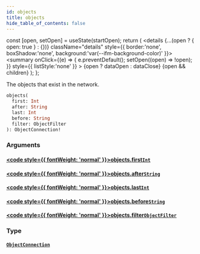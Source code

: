 ```yaml
---
id: objects
title: objects
hide_table_of_contents: false
---
```









  const [open, setOpen] = useState(startOpen);
  return (
    <details {...(open ? { open: true } : {})} className="details" style={{ border:'none', boxShadow:'none', background:'var(--ifm-background-color)' }}>
      <summary
        onClick={(e) => {
          e.preventDefault();
          setOpen((open) => !open);
        }}
        style={{ listStyle:'none' }}
      >
      {open ? dataOpen : dataClose}
      </summary>
      {open && children}
    </details>
  );
};








The objects that exist in the network.


```graphql
objects(
  first: Int
  after: String
  last: Int
  before: String
  filter: ObjectFilter
): ObjectConnection!
```




### Arguments

#### [<code style={{ fontWeight: 'normal' }}>objects.<b>first</b></code>](#)<Bullet />[`Int`](/references/sui-api/graphql/reference/scalars/int) <Badge class="badge badge--secondary" text="scalar"/> 
> 
> 
> 
> 

#### [<code style={{ fontWeight: 'normal' }}>objects.<b>after</b></code>](#)<Bullet />[`String`](/references/sui-api/graphql/reference/scalars/string) <Badge class="badge badge--secondary" text="scalar"/> 
> 
> 
> 
> 

#### [<code style={{ fontWeight: 'normal' }}>objects.<b>last</b></code>](#)<Bullet />[`Int`](/references/sui-api/graphql/reference/scalars/int) <Badge class="badge badge--secondary" text="scalar"/> 
> 
> 
> 
> 

#### [<code style={{ fontWeight: 'normal' }}>objects.<b>before</b></code>](#)<Bullet />[`String`](/references/sui-api/graphql/reference/scalars/string) <Badge class="badge badge--secondary" text="scalar"/> 
> 
> 
> 
> 

#### [<code style={{ fontWeight: 'normal' }}>objects.<b>filter</b></code>](#)<Bullet />[`ObjectFilter`](/references/sui-api/graphql/reference/inputs/object-filter) <Badge class="badge badge--secondary" text="input"/> 
> 
> 
> 
> 

### Type

#### [`ObjectConnection`](/references/sui-api/graphql/reference/objects/object-connection) <Badge class="badge badge--secondary" text="object"/> 
> 
> 
> 
> 



